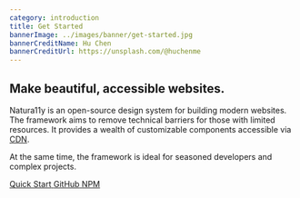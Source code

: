 ```yaml
---
category: introduction
title: Get Started
bannerImage: ../images/banner/get-started.jpg
bannerCreditName: Hu Chen
bannerCreditUrl: https://unsplash.com/@huchenme
---
```



<TextBlock>

<h2 class="h1">Make beautiful, accessible websites.</h2>

Natura11y is an open-source design system for building modern websites. The framework aims to remove technical barriers for those with limited resources. It provides a wealth of customizable components accessible via <a href="#1">CDN</a>.

At the same time, the framework is ideal for seasoned developers and complex projects.

<div class="grid grid--column-3--md gap-1 text-color-link font-size-md">
    <a class="button button--outline button--has-icon width-100" href="#quickStart">
        <span class="icon icon-arrow-down button__icon" aria-hidden="true"></span>
        <span class="button__text">Quick Start</span>
    </a>
    <a class="button button--outline button--has-icon width-100" href="#1">
        <span class="icon icon-github button__icon" aria-hidden="true"></span>
        <span class="button__text">GitHub</span>
    </a>
    <a class="button button--outline button--has-icon width-100" href="#1">
        <span class="icon icon-npm button__icon" aria-hidden="true"></span>
        <span class="button__text">NPM</span>
    </a>
</div>

</TextBlock>
